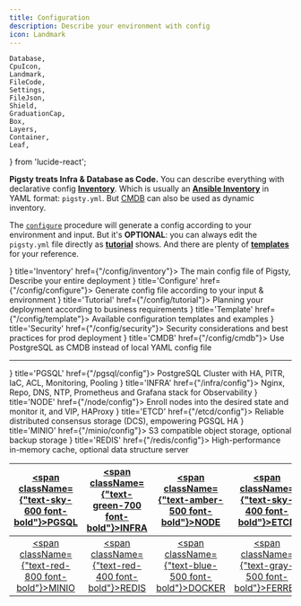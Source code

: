 ```yaml
---
title: Configuration
description: Describe your environment with config
icon: Landmark
---
```


    Database,
    CpuIcon,
    Landmark,
    FileCode,
    Settings,
    FileJson,
    Shield,
    GraduationCap,
    Box,
    Layers,
    Container,
    Leaf,
} from 'lucide-react';

**Pigsty treats Infra & Database as Code.** You can describe everything with declarative config [**Inventory**](/config/inventory).
Which is usually an [**Ansible Inventory**](https://docs.ansible.com/ansible/latest/inventory_guide/intro_inventory.html) in YAML format: `pigsty.yml`.
But [CMDB](/config/cmdb) can also be used as dynamic inventory.

The [`configure`](/config/configure) procedure will generate a config according to your environment and input.
But it's **OPTIONAL**: you can always edit the `pigsty.yml` file directly as [**tutorial**](/config/tutorial) shows.
And there are plenty of [**templates**](/config/template) for your reference.


<Cards>
    <Card icon={<FileJson className="text-orange-600"/>} title='Inventory' href={"/config/inventory"}>
        The main config file of Pigsty, Describe your entire deployment
    </Card>
    <Card icon={<CpuIcon className="text-green-700"/>} title='Configure' href={"/config/configure"}>
        Generate config file according to your input & environment
    </Card>
    <Card icon={<GraduationCap className={"text-yellow-600"}/>} title='Tutorial' href={"/config/tutorial"}>
        Planning your deployment according to business requirements
    </Card>
    <Card icon={<FileCode className="text-blue-500"/>} title='Template' href={"/config/template"}>
        Available configuration templates and examples
    </Card>
    <Card icon={<Shield className="text-red-500"/>} title='Security' href={"/config/security"}>
        Security considerations and best practices for prod deployment
    </Card>
    <Card icon={<Database className="text-sky-600"/>} title='CMDB' href={"/config/cmdb"}>
        Use PostgreSQL as CMDB instead of local YAML config file
    </Card>
</Cards>



--------

<Cards>
    <Card icon={<Database className="text-sky-600"/>} title='PGSQL' href={"/pgsql/config"}>
        PostgreSQL Cluster with HA, PITR, IaC, ACL, Monitoring, Pooling
    </Card>
    <Card icon={<Landmark className="text-green-700"/>} title='INFRA' href={"/infra/config"}>
        Nginx, Repo, DNS, NTP, Prometheus and Grafana stack for Observability
    </Card>
    <Card icon={<CpuIcon className={"text-amber-500"}/>} title='NODE' href={"/node/config"}>
        Enroll nodes into the desired state and monitor it, and VIP, HAProxy
    </Card>
    <Card icon={<Settings className={"text-sky-400"}/>} title='ETCD' href={"/etcd/config"}>
        Reliable distributed consensus storage (DCS), empowering PGSQL HA
    </Card>
    <Card icon={<Box className="text-red-800"/>} title='MINIO' href={"/minio/config"}>
        S3 compatible object storage, optional backup storage
    </Card>
    <Card icon={<Layers className="text-red-400"/>} title='REDIS' href={"/redis/config"}>
        High-performance in-memory cache, optional data structure server
    </Card>
</Cards>

| [<span className={"text-sky-600 font-bold"}>PGSQL</span>](/pgsql/param) | [<span className={"text-green-700 font-bold"}>INFRA</span>](/infra/param) |  [<span className={"text-amber-500 font-bold"}>NODE</span>](/node/param)   |   [<span className={"text-sky-400 font-bold"}>ETCD</span>](/etcd/param)    |
|:----------------------------------------------------------------------------:|:------------------------------------------------------------------------------:|:-------------------------------------------------------------------------------:|:-------------------------------------------------------------------------------:|
| [<span className={"text-red-800 font-bold"}>MINIO</span>](/minio/param) |  [<span className={"text-red-400 font-bold"}>REDIS</span>](/redis/param)  | [<span className={"text-blue-500 font-bold"}>DOCKER</span>](/docker/param) | [<span className={"text-gray-500 font-bold"}>FERRET</span>](/ferret/param) |
